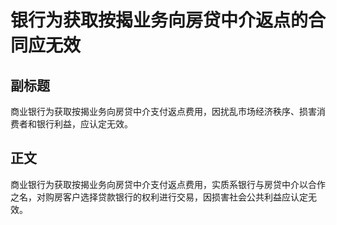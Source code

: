 # 银行为获取按揭业务向房贷中介返点的合同应无效
## 副标题
商业银行为获取按揭业务向房贷中介支付返点费用，因扰乱市场经济秩序、损害消费者和银行利益，应认定无效。
## 正文
商业银行为获取按揭业务向房贷中介支付返点费用，实质系银行与房贷中介以合作之名，对购房客户选择贷款银行的权利进行交易，因损害社会公共利益应认定无效。
